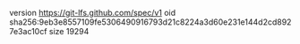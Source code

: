 version https://git-lfs.github.com/spec/v1
oid sha256:9eb3e8557109fe5306490916793d21c8224a3d60e231e144d2cd8927e3ac10cf
size 19294
